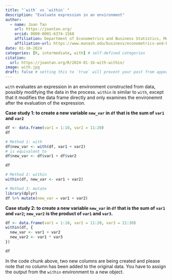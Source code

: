 ```yaml
---
title: "`with` vs `within` "
description: "Evaluate expression in an environment"
author:
  - name: Joan Tan
    url: https://joantan.org/
    orcid: 0000-0001-6374-1568
    affiliation: Department of Econometrics and Business Statistics, Monash University/ NAB 
    affiliation-url: https://www.monash.edu/business/econometrics-and-business-statistics/
date: 01-16-2024
categories: [R, intermediate, with] # self-defined categories
citation: 
  url: https://joantan.org/R/2024-01-16-with-within/ 
image: with.jpg
draft: false # setting this to `true` will prevent your post from appearing on your listing page until you're ready!
---
```


`with` evaluates an expression in an environment constructed from data, possibly modifying the data in the process. `within` is similar to `with`, except that it modifies the data frame directly and only examines the environemnt after the evaluation of the expression.

**Case study 1: to create a new variable `new_var` in `df` that is the sum of `var1` and `var2`**

```r
df <- data.frame(var1 = 1:10, var2 = 11:20)
df

# Method 1: with
df$new_var <- with(df, var1 + var2) 
# is equivalent to
df$new_var <- df$var1 + df$var2

df

# Method 2: within
within(df, new_var <- var1 + var2)

# Method 3: mutate
library(dplyr)
df %>% mutate(new_var = var1 + var2)
```

**Case study 2: to create a new variable `new_var` in `df` that is the sum of `var1` and `var2`; `new_var2` is the product of `var1` and `var3`.**

```r
df <- data.frame(var1 = 1:10, var2 = 11:20, var3 = 21:30)
within(df, {
  new_var <- var1 + var2
  new_var2 <- var1 * var3
})

df
```

In the code chunk above, two new columns are being created and please note that no column has been added to the original data. You have to assign the output from the `within` environment to a new object.
